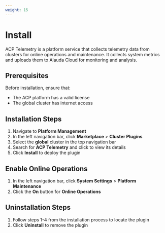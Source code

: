 ```yaml
---
weight: 15
---
```


# Install

ACP Telemetry is a platform service that collects telemetry data from clusters for online operations and maintenance. It collects system metrics and uploads them to Alauda Cloud for monitoring and analysis.

## Prerequisites

Before installation, ensure that:
- The ACP platform has a valid license
- The global cluster has internet access

## Installation Steps

1. Navigate to **Platform Management**
2. In the left navigation bar, click **Marketplace** > **Cluster Plugins**
3. Select the **global** cluster in the top navigation bar
4. Search for **ACP Telemetry** and click to view its details
5. Click **Install** to deploy the plugin

## Enable Online Operations

1. In the left navigation bar, click **System Settings** > **Platform Maintenance**
2. Click the **On** button for **Online Operations**

## Uninstallation Steps

1. Follow steps 1-4 from the installation process to locate the plugin
2. Click **Uninstall** to remove the plugin













